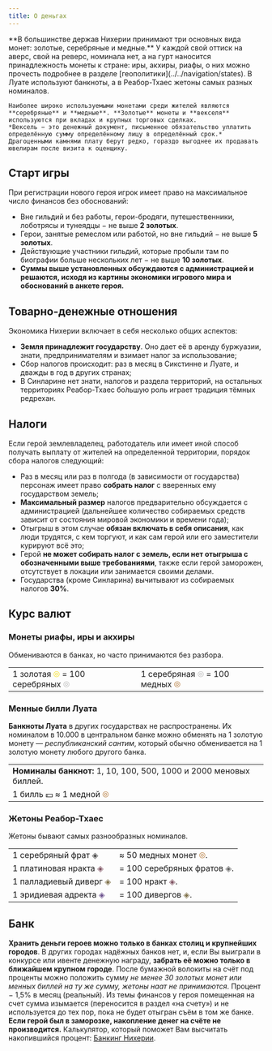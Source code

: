 ```yaml
---
title: О деньгах
---
```


<ButtonCover src="pic.jpg" title="О деньгах" authorHref="https://www.deviantart.com/izzymedrano" author="IzzyMedrano"/>
<BlockquoteBox attention>
    **В большинстве держав Нихерии принимают три основных вида монет: золотые, серебряные и медные.** У каждой свой оттиск на аверс, свой на реверс, номинала нет, а на гурт наносится принадлежность монеты к стране: иры, акхиры, риафы, о них можно прочесть подробнее в разделе [геополитики](../../navigation/states).  
    В Луате используют банкноты, а в Реабор-Тхаес жетоны самых разных номиналов.

    Наиболее широко используемыми монетами среди жителей являются **серебряные** и **медные**. **Золотые** монеты и **векселя** используются при вкладах и крупных торговых сделках.  
    *Вексель − это денежный документ, письменное обязательство уплатить определённую сумму определённому лицу в определённый срок.*
    Драгоценными камнями плату берут редко, гораздо выгоднее их продавать ювелирам после визита к оценщику.
</BlockquoteBox>

## Старт игры
При регистрации нового героя игрок имеет право на максимальное число финансов без обоснований:
* Вне гильдий и без работы, герои-бродяги, путешественники, лоботрясы и тунеядцы − не выше **2 золотых**.
* Герои, занятые ремеслом или работой, но вне гильдий − не выше **5 золотых**.
* Действующие участники гильдий, которые пробыли там по биографии больше нескольких лет − не выше **10 золотых**.
* **Суммы выше установленных обсуждаются с администрацией и решаются, исходя из картины экономики игрового мира и обоснований в анкете героя.**

## Товарно-денежные отношения
Экономика Нихерии включает в себя несколько общих аспектов:
* **Земля принадлежит государству**. Оно дает её в аренду буржуазии, знати, предпринимателям и взимает налог за использование;
* Сбор налогов происходит: раз в месяц в Сикстинне и Луате, и дважды в год в других странах;
* В Синларине нет знати, налогов и раздела территорий, на остальных территориях Реабор-Тхаес бо́льшую роль играет традиция тёмных редрехан.

## Налоги
Если герой землевладелец, работодатель или имеет иной способ получать выплату от жителей на определенной территории, порядок сбора налогов следующий:
* Раз в месяц или раз в полгода (в зависимости от государства) персонаж имеет право **собрать налог** с вверенных ему государством земель;
* **Максимальный размер** налогов предварительно обсуждается с администрацией (дальнейшее количество собираемых средств зависит от состояния мировой экономики и времени года);
* Отыгрыш в этом случае **обязан включать в себя описания**, как люди трудятся, с кем торгуют, и как сам герой или его заместители курируют всё это;
* Герой **не может собирать налог с земель, если нет отыгрыша с обозначенными выше требованиями**, также если герой заморожен, отсутствует в локации или занимается своими делами.
* Государства (кроме Синларина) вычитывают из собираемых налогов **30%**.

## Курс валют

### Монеты риафы, иры и акхиры
Обмениваются в банках, но часто принимаются без разбора.
<table>
    <tbody>
        <tr>
            <td center>1 золотая <span style="color: #f5e02a;">⦾</span> = 100 серебряных <span style="color: #bdbdbd;">⦾</span></td>
            <td center>1 серебряная <span style="color: #bdbdbd;">⦾</span> = 100 медных <span style="color: #b87f42;">⦾</span></td>
        </tr>
    </tbody>
</table>

### Менные билли Луата
**Банкноты Луата** в других государствах не распространены. Их номиналом в 10.000 в центральном банке можно обменять на 1 золотую монету — *республиканский сантим*, который обычно обменивается на 1 золотую монету любого другого банка.
<table>
    <tbody>
        <tr>
            <td><b>Номиналы банкнот:</b> 1, 10, 100, 500, 1000 и 2000 меновых биллей.</td>
        </tr>
        <tr>
            <td center>1 билль 💵 ≈ 1 медной <span style="color: #b87f42;">⦾</span></td>
        </tr>
    </tbody>
</table>

### Жетоны Реабор-Тхаес
Жетоны бывают самых разнообразных номиналов.
<table>
    <tbody>
        <tr>
            <td center>1 серебряный фрат <span style="color: #4d4d4d;">◈</span></td>
            <td> ≈ 50 медных монет <span style="color: #b87f42;">⦾</span>.</td>
        <tr>
        </tr>
            <td center>1 платиновая нракта <span style="color: #805463;">◈</span></td>
            <td> = 100 серебряных фратов <span style="color: #666666;">◈</span>.</td>
        <tr>
        </tr>
            <td center>1 палладиевый диверг <span style="color: #80724b;">◈</span></td>
            <td> = 100 нракт <span style="color: #805463;">◈</span>.</td>
        <tr>
        </tr>
            <td center>1 эридиевая адректа <span style="color: #6e548f;">◈</span></td>
            <td> = 100 дивергов <span style="color: #80724b;">◈</span>.</td>
        </tr>
    </tbody>
</table>

## Банк
**Хранить деньги героев можно только в банках столиц и крупнейших городов**. В других городах надёжных банков нет, и, если Вы выиграли в конкурсе или ивенте денежную награду, **забрать её можно только в ближайшем крупном городе**.
<BlockquoteBox text>
    После бумажной волокиты на счёт под проценты можно положить сумму *не менее 30 золотых монет или менных биллей на ту же сумму, жетоны наат не принимаются*.  Процент − 1,5% в месяц (реальный). Из темы финансов у героя помещенная на счет сумма изымается (переносится в раздел «на счету») и не используется до тех пор, пока не будет отыгран съём в том же банке.  
    **Если герой был в заморозке, накопление денег на счёте не производится.**
</BlockquoteBox>
<BlockquoteBox attention>
    Калькулятор, который поможет Вам высчитать накопившийся процент: [Банкинг Нихерии](../../tools/banking).
</BlockquoteBox>
